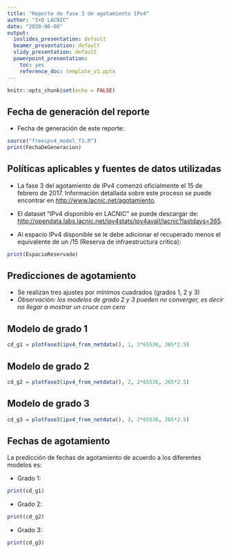 ```yaml
---
title: "Reporte de fase 3 de agotamiento IPv4"
author: "I+D LACNIC"
date: "2020-06-08"
output:
  ioslides_presentation: default
  beamer_presentation: default
  slidy_presentation: default
  powerpoint_presentation: 
    toc: yes
    reference_doc: template_v3.pptx
---
```


```r
knitr::opts_chunk$set(echo = FALSE)
```

## Fecha de generación del reporte

- Fecha de generación de este reporte:

```r
source("freeipv4_model_f3.R")
print(FechaDeGeneracion)
```


## Políticas aplicables y fuentes de datos utilizadas

- La fase 3 del agotamiento de IPv4 comenzó oficialmente el 15 de febrero de 2017. Información detallada sobre este proceso se puede encontrar en <http://www.lacnic.net/agotamiento>.

- El dataset "IPv4 disponible en LACNIC" se puede descargar de: <http://opendata.labs.lacnic.net/ipv4stats/ipv4avail/lacnic?lastdays=365>.

- Al espacio IPv4 disponible se le debe adicionar el recuperado menos el equivalente de un /15 (Reserva de infraestructura crítica):
```r
print(EspacioReservado)
```

## Predicciones de agotamiento

- Se realizan tres ajustes por mínimos cuadrados (grados 1, 2 y 3)
- _Observación: los modelos de grado 2 y 3 pueden no converger, es decir no llegar a mostrar un cruce con cero_

## Modelo de grado 1

```r
cd_g1 = plotFase3(ipv4_from_netdata(), 1, 2*65536, 365*2.5)
```

## Modelo de grado 2

```r
cd_g2 = plotFase3(ipv4_from_netdata(), 2, 2*65536, 365*2.5)
```

## Modelo de grado 3

```r
cd_g3 = plotFase3(ipv4_from_netdata(), 3, 2*65536, 365*2.5)
```


## Fechas de agotamiento

La predicción de fechas de agotamiento de acuerdo a los diferentes modelos es:

- Grado 1:
```r
print(cd_g1)
```

- Grado 2:
```r
print(cd_g2)
```

- Grado 3:
```r
print(cd_g3)
```


